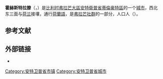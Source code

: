 {{noteTA|G1=比利时地名}}
{{Infobox Belgium municipality
|name             = 霍赫斯特拉滕
|native_name      = Hoogstraten
|type             = {{BEL}}[[比利时城市列表|城市]]
|picture          = 46578 Decanale kerk Sint-Catharina 2.jpg
|picture-legend   = 圣加大肋纳教堂
|map              = Hoogstraten Antwerp Belgium Map.svg
|map-legend       = 霍赫斯特拉滕在[[安特衛普省|安特衛普省]]的位置
|arms             = Coat_of_Arms_of_Hoogstraten.svg
|flag             = Flag of Hoogstraten.svg
|region           = {{BE-REG-FLE}}
|community        = {{BE-NL}}
|province         = {{BE-PROV-AN}}
|arrondissement   = [[蒂倫豪特區|蒂倫豪特區]]
|nis              = 13014
|pyramid-date     =
|0-19=
|20–64=
|65=
|foreigners       = 
|foreigners-date  = 
|mayor            = Marc Van Aperen (HL)
|majority         = Hoogstraten Leeft (HL), [[新弗拉芒人聯盟|NVA]]
|postal-codes     = 2320–2323, 2328
|telephone-area   = 03, 014
|web              = [http://www.hoogstraten.be www.hoogstraten.be]
|coordinates      = {{coord|51|24|N|4|46|E|region:BE|display=inline,title}}
}}
'''霍赫斯特拉滕'''（{{lang-nl|Hoogstraten}}，{{IPA-nl|ˈɦoːxstraːtə(n)}}）是[[比利时|比利时]][[弗拉芒大區|弗拉芒大區]][[安特衛普省|安特衛普省]][[蒂倫豪特區|蒂倫豪特區]]的一个[[比利时城市列表|城市]]，西北东三面与[[荷兰|荷兰]]接壤，通行[[荷蘭語|荷蘭語]]，是[[弗拉芒社群|弗拉芒社群]]的一部分，人口{{wikidata|property|normal+|P1082}}人（{{wikidata|qualifier|P1082|P585}}）。

== 参考文献 ==
{{Reflist}}

==外部链接==
* {{Commons category-inline|Hoogstraten}}

{{安特卫普省市镇}}
{{Authority control}}
{{DEFAULTSORT:Hoogstraten}}
[[Category:安特卫普省市镇|Category:安特卫普省市镇]]
[[Category:安特卫普省城市|Category:安特卫普省城市]]
{{Antwerp-geo-stub}}